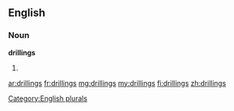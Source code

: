 ==English==

===Noun===
'''drillings'''

# {{plural of|[[drilling]]}}

[[Category:English plurals]]

[[ar:drillings]]
[[fr:drillings]]
[[mg:drillings]]
[[my:drillings]]
[[fi:drillings]]
[[zh:drillings]]